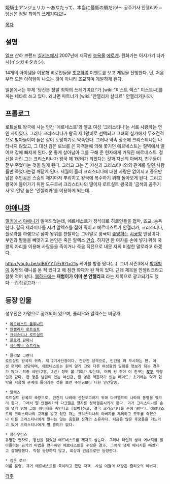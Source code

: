 姫騎士アンジェリカ ～あなたって、本当に最低の屑だわ!～
공주기사 안젤리카 ~ 당신은 정말 최악의 [[쓰레기]]여요!~

[[목차]]

== 설명 ==
[[엘프]] 산하 브랜드 [[실키즈]]에서 2007년에 제작한 [[능욕]]물 [[에로게]]. 원화가는 이시가키 타카시(イシガキタカシ).

14개의 아이템을 이용해 히로인들을 [[조교]]하여 이벤트를 보고 게임을 진행한다. 단, 처음부터 모든 아이템이 나오는 것이 아니라 조교하며 개발하게 된다.

일본에서는 부제 '당신은 정말 최악의 쓰레기여요!'가 [wiki:"미스트 렉스" 미스트씨]를 까는 네타로 쓰고 있다. 왜냐면 파트너가 [wiki:"안젤리카 샬티르" 안젤리카]니까.

== 프롤로그 ==
로트실트 왕국에 사는 인간 '에르네스트'와 엘프 여성 '크리스티나'는 서로 사랑하는 연인 사이였다. 그러나 크리스티나가 왕국 제 1왕비로 선택되고 그녀의 실가에서 무조건적으로 받아들이며 둘은 같이 도망치기로 약속한다. 그러나 약속 장소에 크리스티나는 나타나지 않았고, 그 대신 검은 로브를 쓴 자객들에 의해 쫓기던 에르네스트는 절벽에서 떨어져 강에 빠지게 된다. 운 좋게 살아남아 그를 구해 준 현자에게 거둬진 에르네스트. 정신을 차린 그는 크리스티나가 왕국 제 1왕비가 되었다는 것과 자신의 아버지, 친구들이 전부 죽었다는 것을 알게 된다. 그리고 그는 곧 자신과 크리스티나와의 관계를 알던 사람들만 죽었다는걸 깨닫게 된다.
세월이 흘러 크리스티나에 대한 사랑은 없어지고 증오만 남은 주인공은 스승의 제지마저 뿌리치고 왕국에 복수하기 위해 돌아오게 된다. 그리고 왕국에 들어가기 위한 도구로써 크리스티나의 딸이자 로트실트 왕국의 '금색의 공주기사'로 인망 높은 '안젤리카'를 이용하게 되는데…

== [[야애니]]화 ==
[[밀키]]에서 [[야애니]]가 발매되었는데, 에르네스트가 정석대로 히로인들을 협박, 조교, 능욕한다. 결국 세라피나를 시켜 알렉스를 잡아 죽이고 에르네스트가 안젤리카, 크리스티나, 플로라를 하렘으로 삼아 왕위를 찬탈하는 그야말로 왕국이 [[좆망]]하는 [[시궁창]] 엔딩이다. 부인과 딸들을 빼앗기고 본인은 죽은 알렉스 [[안습]]. 하지만 한 여자를 손에 넣기 위해 국왕의 자리를 이용해 사람들을 죽이거나 죽음 직전으로 내몬 자의 비참한 말로라고 하겠다.

http://youtu.be/xIB6YYTiEr8?t=21s
케이블 방송 떴다(...). 그녀 시즌3에서 [[박재범]]이 동명의 애니를 본 적 있다고 해 잠깐 화제가 된 적이 있다. 근데 제목을 안젤리크라고 잘못 적어 놨다. [[웹하드]]에는 '''재범이가 이미 본 안젤리크''' 라는 제목으로 광고되기도 했다.--간접광고가--

== 등장 인물 ==
성우진은 가명으로 공개되어 있으며, 쥴리오와 알렉스는 비공개.
 * [[에르네스트 폴투나트]]
 * [[안젤리카 로트실트]]
 * [[크리스티나 로트실트]]
 * [[플로라 판파니]]
 * [[세라피나 스트라노]]

 * 쥴리오 그란디
 로트실트 왕국의 귀족. 제 2기사단장이다. 건방진 성격으로, 인간을 꽤 무시하는 편. 여성 편력이 상당하며, 에르네스트는 원치 않게 그와 다른 여성들의 밀회를 엿보게 되는 경우가 많다. 작중 네번(2명, 2번) 정도 볼 기회가 있는데, 어찌 된 것이 이 친구는 [[NTR]] 취향인것 같다. 한 명은 남편이 있는 여신관, 한 명은 약혼자가 있는 메이드. 초기에는 약과 협박을 사용해 관계에 들어가는 것을 보면 주인공보다 더한 인간말종.

 * 알렉스
 로트실트 왕국의 국왕으로, 인간의 나라에 선전포고하기 위해 다크엘프의 나라와 동맹을 맺으려 한다. 그래서 딸 안젤리카와 다크엘프 왕자를 정략결혼시키려 한다. 과거 크리스티나를 손에 넣기 위해 그의 아버지를 죽인다고 [협박]하고, 결국 크리스티나를 손에 넣는다. 에르네스트와 크리스티나의 교제를 알고 있던 자는 크리스티나의 아버지를 제외하고 모두를 죽였으나 이를 크리스티나에게 알리는 않는 음험한 성격의 소유자다. 지금은 많은 후궁들을 거느리고 있어 크리스티나에게 별 흥미가 없다.
  
 * 클라우디스
 유명한 현자로, 정신을 잃었던 에르네스트를 제자로 삼는다. 그러나 타인의 생체 에너지를 빨아들이는 금기의 마법을 연구하던 에르네스트를 꾸짖은 결과, 그에게 생체 에너지를 빼앗기고 살해당했다. 직접 등장하지 않고, 회상과 언급으로만 등장한다.

 * 검은 로브
 이름 불명. 과거 에르네스트를 죽이려고 했던 자객. 사실 이들의 대장은 쥴리오의 아버지.

[[각주]]
